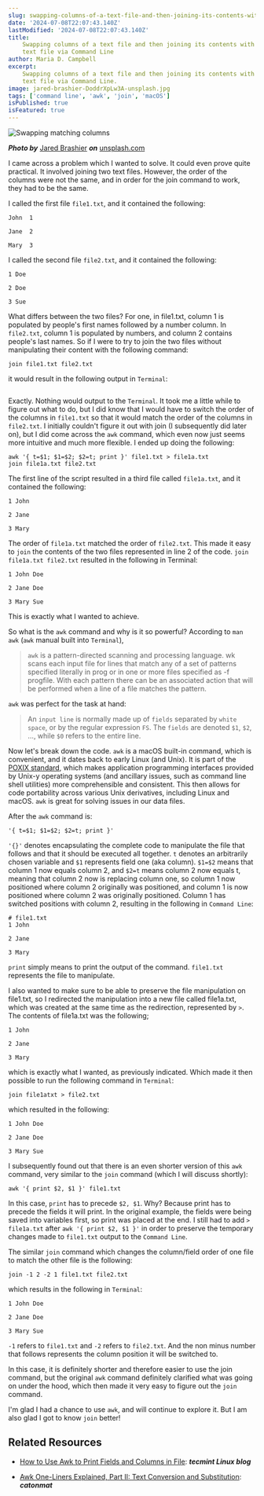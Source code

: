 ```yaml
---
slug: swapping-columns-of-a-text-file-and-then-joining-its-contents-with-another-text-file-via-command-line
date: '2024-07-08T22:07:43.140Z'
lastModified: '2024-07-08T22:07:43.140Z'
title:
    Swapping columns of a text file and then joining its contents with another
    text file via Command Line
author: Maria D. Campbell
excerpt:
    Swapping columns of a text file and then joining its contents with another
    text file via Command Line.
image: jared-brashier-DoddrXpLw3A-unsplash.jpg
tags: ['command line', 'awk', 'join', 'macOS']
isPublished: true
isFeatured: true
---
```


![Swapping matching columns](jared-brashier-DoddrXpLw3A-unsplash.jpg)

**_Photo by_** [Jared Brashier](https://unsplash.com/@jaredbrashier) **_on_**
[unsplash.com](https://unsplash.com/photos/brown-and-white-2-storey-house-DoddrXpLw3A)

I came across a problem which I wanted to solve. It could even prove quite
practical. It involved joining two text files. However, the order of the columns
were not the same, and in order for the join command to work, they had to be the
same.

I called the first file `file1.txt`, and it contained the following:

```shell
John  1

Jane  2

Mary  3
```

I called the second file `file2.txt`, and it contained the following:

```shell
1 Doe

2 Doe

3 Sue
```

What differs between the two files? For one, in file1.txt, column 1 is populated
by people's first names followed by a number column. In `file2.txt`, column 1 is
populated by numbers, and column 2 contains people's last names. So if I were to
try to join the two files without manipulating their content with the following
command:

```shell
join file1.txt file2.txt
```

it would result in the following output in `Terminal`:

```shell

```

Exactly. Nothing would output to the `Terminal`. It took me a little while to
figure out what to do, but I did know that I would have to switch the order of
the columns in `file1.txt` so that it would match the order of the columns in
`file2.txt`. I initially couldn't figure it out with join (I subsequently did
later on), but I did come across the `awk` command, which even now just seems
more intuitive and much more flexible. I ended up doing the following:

```shell
awk '{ t=$1; $1=$2; $2=t; print }' file1.txt > file1a.txt
join file1a.txt file2.txt
```

The first line of the script resulted in a third file called `file1a.txt`, and
it contained the following:

```shell
1 John

2 Jane

3 Mary
```

The order of `file1a.txt` matched the order of `file2.txt`. This made it easy to
`join` the contents of the two files represented in line 2 of the code.
`join file1a.txt file2.txt` resulted in the following in Terminal:

```shell
1 John Doe

2 Jane Doe

3 Mary Sue
```

This is exactly what I wanted to achieve.

So what is the `awk` command and why is it so powerful? According to `man awk`
(`awk` manual built into `Terminal`),

> `awk` is a pattern-directed scanning and processing language. wk scans each
> input file for lines that match any of a set of patterns specified literally
> in prog or in one or more files specified as -f progfile. With each pattern
> there can be an associated action that will be performed when a line of a file
> matches the pattern.

`awk` was perfect for the task at hand:

> An `input line` is normally made up of `fields` separated by `white space`, or
> by the regular expression `FS`. The `fields` are denoted `$1`, `$2`, ...,
> while `$0` refers to the entire line.

Now let's break down the code. `awk` is a macOS built-in command, which is
convenient, and it dates back to early Linux (and Unix). It is part of the
[POXIX standard](https://stackoverflow.com/questions/1780599/what-is-the-meaning-of-posix),
which makes application programming interfaces provided by Unix-y operating
systems (and ancillary issues, such as command line shell utilities) more
comprehensible and consistent. This then allows for code portability across
various Unix derivatives, including Linux and macOS. `awk` is great for solving
issues in our data files.

After the `awk` command is:

```shell
'{ t=$1; $1=$2; $2=t; print }'
```

`'{}'` denotes encapsulating the complete code to manipulate the file that
follows and that it should be executed all together. `t` denotes an arbitrarily
chosen variable and `$1` represents field one (aka column). `$1=$2` means that
column 1 now equals column 2, and `$2=t` means column 2 now equals t, meaning
that column 2 now is replacing column one, so column 1 now positioned where
column 2 originally was positioned, and column 1 is now positioned where column
2 was originally positioned. Column 1 has switched positions with column 2,
resulting in the following in `Command Line`:

```shell
# file1.txt
1 John

2 Jane

3 Mary
```

`print` simply means to print the output of the command. `file1.txt` represents
the file to manipulate.

I also wanted to make sure to be able to preserve the file manipulation on
file1.txt, so I redirected the manipulation into a new file called file1a.txt,
which was created at the same time as the redirection, represented by `>`. The
contents of file1a.txt was the following;

```shell
1 John

2 Jane

3 Mary
```

which is exactly what I wanted, as previously indicated. Which made it then
possible to run the following command in `Terminal`:

```shell
join file1atxt > file2.txt
```

which resulted in the following:

```shell
1 John Doe

2 Jane Doe

3 Mary Sue
```

I subsequently found out that there is an even shorter version of this `awk`
command, very similar to the `join` command (which I will discuss shortly):

```shell
awk '{ print $2, $1 }' file1.txt
```

In this case, `print` has to precede `$2, $1`. Why? Because print has to precede
the fields it will print. In the original example, the fields were being saved
into variables first, so print was placed at the end. I still had to add
`> file1a.txt` after `awk '{ print $2, $1 }'` in order to preserve the temporary
changes made to `file1.txt` output to the `Command Line`.

The similar `join` command which changes the column/field order of one file to
match the other file is the following:

```shell
join -1 2 -2 1 file1.txt file2.txt
```

which results in the following in `Terminal`:

```shell
1 John Doe

2 Jane Doe

3 Mary Sue
```

`-1` refers to `file1.txt` and `-2` refers to `file2.txt`. And the non minus
number that follows represents the column position it will be switched to.

In this case, it is definitely shorter and therefore easier to use the join
command, but the original `awk` command definitely clarified what was going on
under the hood, which then made it very easy to figure out the `join` command.

I'm glad I had a chance to use `awk`, and will continue to explore it. But I am
also glad I got to know `join` better!

## Related Resources

-   [How to Use Awk to Print Fields and Columns in File](https://www.tecmint.com/awk-print-fields-columns-with-space-separator/):
    **_tecmint Linux blog_**

-   [Awk One-Liners Explained, Part II: Text Conversion and Substitution](https://catonmat.net/awk-one-liners-explained-part-two):
    **_catonmat_**
